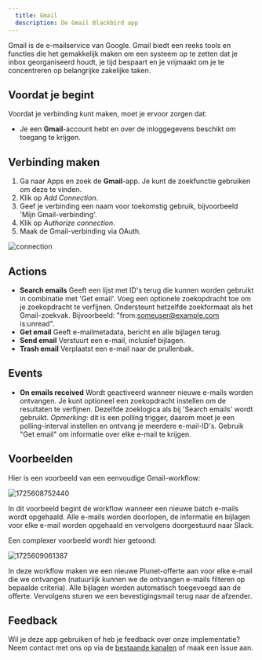 ```yaml
---
  title: Gmail
  description: De Gmail Blackbird app
---
```


<LinkCard title="View on Github" target="_blank" href="https://github.com/bb-io/Gmail" icon="github" />

Gmail is de e-mailservice van Google. Gmail biedt een reeks tools en functies die het gemakkelijk maken om een systeem op te zetten dat je inbox georganiseerd houdt, je tijd bespaart en je vrijmaakt om je te concentreren op belangrijke zakelijke taken.

## Voordat je begint

Voordat je verbinding kunt maken, moet je ervoor zorgen dat:

- Je een **Gmail**-account hebt en over de inloggegevens beschikt om toegang te krijgen.

## Verbinding maken

1. Ga naar Apps en zoek de **Gmail**-app. Je kunt de zoekfunctie gebruiken om deze te vinden.
2. Klik op _Add Connection_.
3. Geef je verbinding een naam voor toekomstig gebruik, bijvoorbeeld 'Mijn Gmail-verbinding'.
4. Klik op _Authorize connection_.
5. Maak de Gmail-verbinding via OAuth.

![connection](https://raw.githubusercontent.com/bb-io/Gmail/main/image/README/1725554354745.png)

## Actions

- **Search emails** Geeft een lijst met ID's terug die kunnen worden gebruikt in combinatie met 'Get email'. Voeg een optionele zoekopdracht toe om je zoekopdracht te verfijnen. Ondersteunt hetzelfde zoekformaat als het Gmail-zoekvak. Bijvoorbeeld: "from:someuser@example.com is:unread".
- **Get email** Geeft e-mailmetadata, bericht en alle bijlagen terug.
- **Send email** Verstuurt een e-mail, inclusief bijlagen.
- **Trash email** Verplaatst een e-mail naar de prullenbak.

## Events

- **On emails received** Wordt geactiveerd wanneer nieuwe e-mails worden ontvangen. Je kunt optioneel een zoekopdracht instellen om de resultaten te verfijnen. Dezelfde zoeklogica als bij 'Search emails' wordt gebruikt. *Opmerking*: dit is een polling trigger, daarom moet je een polling-interval instellen en ontvang je meerdere e-mail-ID's. Gebruik "Get email" om informatie over elke e-mail te krijgen.

## Voorbeelden

Hier is een voorbeeld van een eenvoudige Gmail-workflow:

![1725608752440](https://raw.githubusercontent.com/bb-io/Gmail/main/image/README/1725608752440.png)

In dit voorbeeld begint de workflow wanneer een nieuwe batch e-mails wordt opgehaald. Alle e-mails worden doorlopen, de informatie en bijlagen voor elke e-mail worden opgehaald en vervolgens doorgestuurd naar Slack.

Een complexer voorbeeld wordt hier getoond:

![1725609061387](https://raw.githubusercontent.com/bb-io/Gmail/main/image/README/1725609061387.png)

In deze workflow maken we een nieuwe Plunet-offerte aan voor elke e-mail die we ontvangen (natuurlijk kunnen we de ontvangen e-mails filteren op bepaalde criteria). Alle bijlagen worden automatisch toegevoegd aan de offerte. Vervolgens sturen we een bevestigingsmail terug naar de afzender.

## Feedback

Wil je deze app gebruiken of heb je feedback over onze implementatie? Neem contact met ons op via de [bestaande kanalen](https://www.blackbird.io/) of maak een issue aan.